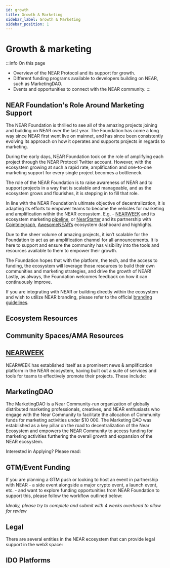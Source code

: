 ```yaml
---
id: growth
title: Growth & Marketing
sidebar_label: Growth & Marketing
sidebar_position: 1
---
```



# Growth & marketing

:::info On this page
* Overview of the NEAR Protocol and its support for growth.
* Different funding programs available to developers building on NEAR, such as MarketingDAO.
* Events and opportunities to connect with the NEAR community.
:::


## NEAR Foundation's Role Around Marketing Support

The NEAR Foundation is thrilled to see all of the amazing projects joining and building on NEAR over the last year. The Foundation has come a long way since NEAR first went live on mainnet, and has since been consistently evolving its approach on how it operates and supports projects in regards to marketing.

During the early days, NEAR Foundation took on the role of amplifying each project through the NEAR Protocol Twitter account. However, with the ecosystem growing at such a rapid rate, amplification and one-to-one marketing support for every single project becomes a bottleneck. 

The role of the NEAR Foundation is to raise awareness of NEAR and to support projects in a way that is scalable and manageable, and as the ecosystem grows and flourishes, it is stepping in to fill that role.

In line with the NEAR Foundation’s ultimate objective of decentralization, it is  adapting its  efforts to empower teams to become the vehicles for marketing and amplification within the NEAR ecosystem. E.g. - [NEARWEEK](https://nearweek.com/) and its ecosystem marketing [pipeline](https://docs.google.com/document/d/1OGDwVpHPC5FMLrlOtnjkEtOQ4Ps4G8QtaEhMvAhDjJQ/edit?usp=sharing), or [NearStarter](https://nearstarter.fi/) and its partnership with [Cointelegraph](https://docs.google.com/document/d/1GOUVZBJc-fqxx34c_qyYMr3cQVlM3fFjevI_1J2YsNw/edit?usp=sharing), [AwesomeNEAR’s](https://awesomenear.com/) ecosystem dashboard and highlights.

Due to the sheer volume of amazing projects, it isn’t scalable for the Foundation to act as an amplification channel for all announcements. It is here to support and ensure the community has visibility into the tools and resources available to them to empower their growth.

The Foundation hopes that with the platform, the tech, and the access to funding, the ecosystem will leverage those resources to build their own communities and marketing strategies, and drive the growth of NEAR! Lastly, as always, the Foundation welcomes feedback on how it can continuously improve.


If you are integrating with NEAR or building directly within the ecosystem and wish to utilize NEAR branding, please refer to the official [branding guidelines](https://near.org/brand/).


## Ecosystem Resources

<EcosystemResources />


## Community Spaces/AMA Resources

<CommunitySpaces />


## [NEARWEEK](https://nearweek.com/)

NEARWEEK has established itself as a prominent news & amplification platform in the NEAR ecosystem, having built out a suite of services and tools for teams to effectively promote their projects. These include:

<NearWeek />


## MarketingDAO

The MarketingDAO is a Near Community-run organization of globally distributed marketing professionals, creatives, and NEAR enthusiasts who engage with the Near Community to facilitate the allocation of Community funds for marketing activities under $10 000. The Marketing DAO was established as a key pillar on the road to decentralization of the Near Ecosystem and empowers the NEAR Community to access funding for marketing activities furthering the overall growth and expansion of the NEAR ecosystem. 

Interested in Applying? Please read:

<MarketingDAO />


## GTM/Event Funding

If you are planning a GTM push or looking to host an event in partnership with NEAR - a side event alongside a major crypto event, a launch event, etc. - and want to explore funding opportunities from NEAR Foundation to support this, please follow the workflow outlined below:

*Ideally, please try to complete and submit with 4 weeks overhead to allow for review*

<EventFunding />

## Legal

There are several entities in the NEAR ecosystem that can provide legal support in the web3 space:

<LegalResources />

## IDO Platforms

<IDOPlatforms />
